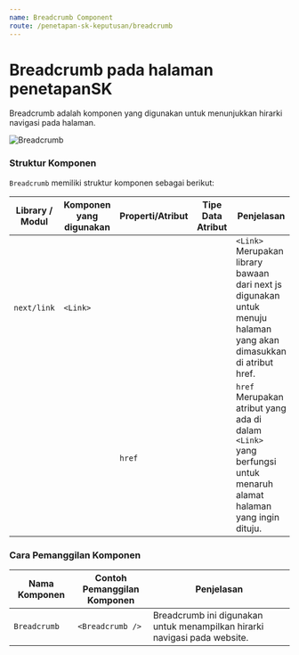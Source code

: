 ```yaml
---
name: Breadcrumb Component
route: /penetapan-sk-keputusan/breadcrumb
---
```


# Breadcrumb pada halaman penetapanSK

Breadcrumb adalah komponen
yang digunakan untuk menunjukkan hirarki
navigasi pada halaman.

![Breadcrumb](../../src/img/breadCrumb.png)

### Struktur Komponen

`Breadcrumb` memiliki struktur komponen sebagai berikut:

| Library / Modul | Komponen yang digunakan | Properti/Atribut | Tipe Data <br/> Atribut | Penjelasan                                                                                                                |
| --------------- | ----------------------- | ---------------- | ----------------------- | ------------------------------------------------------------------------------------------------------------------------- |
| `next/link`     | `<Link>`                |                  |                         | `<Link>` Merupakan library bawaan dari next js <br/> digunakan untuk menuju halaman yang akan dimasukkan di atribut href. |
|                 |                         | `href`           |                         | `href` Merupakan atribut yang ada di dalam `<Link>` <br/> yang berfungsi untuk menaruh alamat halaman yang ingin dituju.  |

### Cara Pemanggilan Komponen

| Nama Komponen | Contoh Pemanggilan <br/> Komponen | Penjelasan                                                                |
| ------------- | --------------------------------- | ------------------------------------------------------------------------- |
| `Breadcrumb`  | `<Breadcrumb />`                  | Breadcrumb ini digunakan untuk menampilkan hirarki navigasi pada website. |
